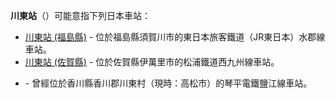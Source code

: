 {{NoteTA
|T=zh-hans:川东站;zh-hk:川東站;zh-tw:川東車站;
|1=zh-hans:川东站;zh-hk:川東站;zh-tw:川東車站;
}}
'''川東站'''（{{jpn|hg=かわひがしえき}}）可能意指下列日本車站：

* [[川東站_(福島縣)|川東站 (福島縣)]] - 位於福島縣須賀川市的東日本旅客鐵道（JR東日本）水郡線車站。
* [[川東站_(佐賀縣)|川東站 (佐賀縣)]] - 位於佐賀縣伊萬里市的松浦鐵道西九州線車站。
* {{Translink|ja|川東駅 (香川県)|川東站 (香川縣)}} - 曾經位於香川縣香川郡川東村（現時：高松市）的琴平電鐵鹽江線車站。

{{disambig|Cat=三字車站名消歧義}}